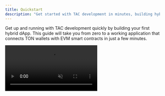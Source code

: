 ```yaml
---
title: Quickstart
description: "Get started with TAC development in minutes, building hybrid dApps that connect TON and EVM ecosystems"
---
```


Get up and running with TAC development quickly by building your first hybrid dApp. This guide will take you from zero to a working application that connects TON wallets with EVM smart contracts in just a few minutes.

<Frame>
  <video
    autoPlay
    muted
    loop
    playsInline
    className="w-full aspect-video"
    src="https://raw.githubusercontent.com/TacBuild/create-tac-app/refs/heads/main/cta.mp4"
  />
</Frame>

<Steps>
  <Step title="Install create-tac-app" icon="download">
    The fastest way to bootstrap a TAC project is using our CLI tool:
    
    ```bash
    npx create-tac-app my-tac-project
    ```
    
    This creates a new directory with a fully configured TAC project including:
    - Smart contracts with proxy implementation
    - Frontend with TAC SDK integration
    - TON wallet connection setup
    - Cross-chain messaging examples
  </Step>

  <Step title="Configure your environment" icon="settings">
    Make sure you have the required tools and accounts:

    - Node.js v18.0.0 or higher
    - Blockchain Accounts:
      - Ethereum wallet with testnet TAC tokens for deployment
      - TON wallet for testing (Tonkeeper or TON Space recommended)
    - Get Testnet Tokens:
      - TAC tokens: [TAC Testnet Faucet](https://spb.faucet.tac.build)

  </Step>

  <Step title="Deploy smart contracts" icon="rocket">
    Navigate to the contracts directory and deploy to TAC testnet:

    ```bash
    cd my-tac-project/contracts
    npm install
    npx hardhat run scripts/deploy.js --network tacTestnet
    ```

    **Take note of the deployed addresses:**

    - SimpleMessage contract address
    - MessageProxy contract address

    These will be displayed in your console after successful deployment.

  </Step>

  <Step title="Update frontend configuration" icon="settings">
    Open `lib/contract_addresses.ts` and update with your deployed contract addresses:
    
    ```typescript
    export const CONTRACT_ADDRESSES = {
      simpleMessage: "0xYourSimpleMessageAddress",
      messageProxy: "0xYourMessageProxyAddress"
    };
    ```
    
    This connects your frontend to the smart contracts you just deployed.
  </Step>

  <Step title="Start the development server" icon="play">
    Return to the project root and start the Next.js development server:

    ```bash
    cd ..
    npm install
    npm run dev
    ```

    Your TAC application is now running at [http://localhost:3000](http://localhost:3000).

    <Check>
      You should see a clean interface with TON Connect integration and example
      messaging functionality.
    </Check>

  </Step>

  <Step title="Connect your TON wallet" icon="wallet">
    Open your application in the browser and:
    1. Click the "Connect Wallet" button
    2. Choose your TON wallet (Tonkeeper, TON Space, etc.)
    3. Approve the connection in your wallet
    4. Verify your wallet address appears in the interface

    The starter app includes a messaging example that demonstrates
    cross-chain communication from TON to your EVM smart contracts.

  </Step>

  <Step title="Test cross-chain functionality" icon="arrow-left-right">
    Try the example functionality:
    1. **Send a Message**: Use the message form to send data from TON to your EVM contract
    2. **Track Status**: Watch the transaction progress through cross-chain stages
    3. **View Results**: See the message stored on the EVM side

    This demonstrates the complete flow of hybrid dApp interaction.

  </Step>

  <Step title="Build your dApp" icon="code">
    Now start customizing for your use case:

    **Smart Contracts** (`contracts/` directory):
    - Modify `SimpleMessage.sol` for your business logic
    - Update `MessageProxy.sol` for custom cross-chain handling
    - Add new contracts as needed

    **Frontend** (`pages/` and `components/` directories):
    - Customize the UI components
    - Add new pages and functionality
    - Integrate additional TAC SDK features

    **Cross-Chain Features**:
    - Asset bridging between TON and EVM
    - Multi-step cross-chain workflows
    - Advanced transaction tracking

  </Step>
</Steps>

## Next Steps

<CardGroup cols={2}>
  <Card
    title="Deploy Smart Contracts"
    icon="rocket"
    href="/build/smart-contracts"
  >
    Learn how to deploy and verify Solidity contracts on TAC EVM
  </Card>

<Card
  title="Build TAC Proxy"
  icon="settings"
  href="/build/smart-contracts/develop-tac-proxy"
>
  Create custom proxy contracts for advanced cross-chain operations
</Card>

<Card title="TAC SDK Deep Dive" icon="blocks" href="/build/sdk/introduction">
  Master the TAC SDK for powerful frontend integrations
</Card>

  <Card
    title="Development Tools"
    icon="inbox"
    href="/build/smart-contracts/tools/hardhat"
  >
    Set up Hardhat, Foundry, and other development tools
  </Card>
</CardGroup>

## Common Issues & Solutions

<AccordionGroup>
  <Accordion title="Contract deployment fails" icon="triangle-alert">
    **Check your setup:**
    - Verify you have testnet TAC tokens in your deployment wallet
    - Ensure your private key is correctly set in `.env`
    - Confirm you're using the correct network configuration

    **Get help:**
    - Check the Hardhat logs for specific error messages
    - Verify contract addresses on the [TAC Explorer](https://spb.explorer.tac.build)

  </Accordion>

<Accordion title="TON wallet won't connect" icon="wallet">

**Troubleshooting steps:**

- Make sure you're using a supported TON wallet
- Clear your browser cache and try again
- Check that your wallet is set to TON testnet
- Verify the TON Connect manifest is accessible

</Accordion>

  <Accordion title="Cross-chain transactions fail" icon="arrow-left-right">
    **Common causes:**
    - Insufficient TON balance for gas fees
    - Invalid contract addresses in configuration
    - Network connectivity issues

    **Solutions:**
    - Check balances in both TON and TAC wallets
    - Verify contract addresses are correct
    - Use the transaction tracking to identify where failures occur

  </Accordion>
</AccordionGroup>
